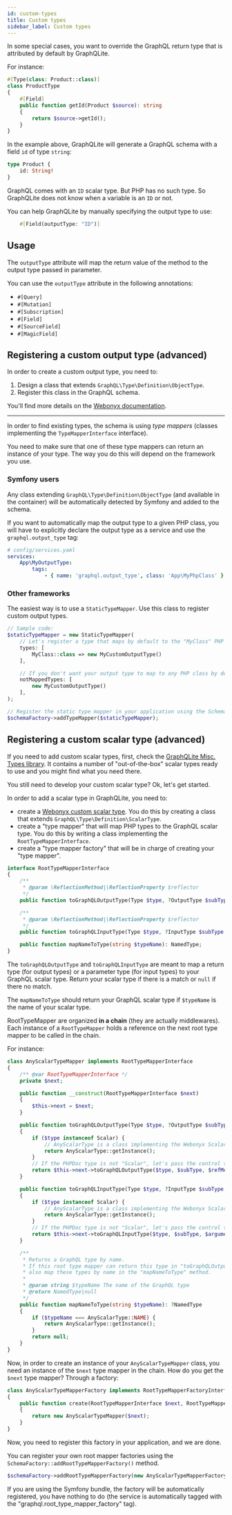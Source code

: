 ```yaml
---
id: custom-types
title: Custom types
sidebar_label: Custom types
---
```


In some special cases, you want to override the GraphQL return type that is attributed by default by GraphQLite.

For instance:

```php
#[Type(class: Product::class)]
class ProductType
{
    #[Field]
    public function getId(Product $source): string
    {
        return $source->getId();
    }
}
```

In the example above, GraphQLite will generate a GraphQL schema with a field `id` of type `string`:

```graphql
type Product {
    id: String!
}
```

GraphQL comes with an `ID` scalar type. But PHP has no such type. So GraphQLite does not know when a variable
is an `ID` or not.

You can help GraphQLite by manually specifying the output type to use:

```php
    #[Field(outputType: "ID")]
```

## Usage

The `outputType` attribute will map the return value of the method to the output type passed in parameter.

You can use the `outputType` attribute in the following annotations:

* `#[Query]`
* `#[Mutation]`
* `#[Subscription]`
* `#[Field]`
* `#[SourceField]`
* `#[MagicField]`

## Registering a custom output type (advanced)

In order to create a custom output type, you need to:

1. Design a class that extends `GraphQL\Type\Definition\ObjectType`.
2. Register this class in the GraphQL schema.

You'll find more details on the [Webonyx documentation](https://webonyx.github.io/graphql-php/type-definitions/object-types/).

---

In order to find existing types, the schema is using *type mappers* (classes implementing the `TypeMapperInterface` interface).

You need to make sure that one of these type mappers can return an instance of your type. The way you do this will depend on the framework
you use.

### Symfony users

Any class extending `GraphQL\Type\Definition\ObjectType` (and available in the container) will be automatically detected
by Symfony and added to the schema.

If you want to automatically map the output type to a given PHP class, you will have to explicitly declare the output type
as a service and use the `graphql.output_type` tag:

```yaml
# config/services.yaml
services:
    App\MyOutputType:
        tags:
            - { name: 'graphql.output_type', class: 'App\MyPhpClass' }
```

### Other frameworks

The easiest way is to use a `StaticTypeMapper`. Use this class to register custom output types.

```php
// Sample code:
$staticTypeMapper = new StaticTypeMapper(
    // Let's register a type that maps by default to the "MyClass" PHP class
    types: [
        MyClass::class => new MyCustomOutputType()
    ],

    // If you don't want your output type to map to any PHP class by default, use:
    notMappedTypes: [
        new MyCustomOutputType()
    ],
);

// Register the static type mapper in your application using the SchemaFactory instance
$schemaFactory->addTypeMapper($staticTypeMapper);
```

## Registering a custom scalar type (advanced)

If you need to add custom scalar types, first, check the [GraphQLite Misc. Types library](https://github.com/thecodingmachine/graphqlite-misc-types).
It contains a number of "out-of-the-box" scalar types ready to use and you might find what you need there.

You still need to develop your custom scalar type? Ok, let's get started.

In order to add a scalar type in GraphQLite, you need to:

- create a [Webonyx custom scalar type](https://webonyx.github.io/graphql-php/type-system/scalar-types/#writing-custom-scalar-types).
  You do this by creating a class that extends `GraphQL\Type\Definition\ScalarType`.
- create a "type mapper" that will map PHP types to the GraphQL scalar type. You do this by writing a class implementing the `RootTypeMapperInterface`.
- create a "type mapper factory" that will be in charge of creating your "type mapper".

```php
interface RootTypeMapperInterface
{
    /**
     * @param \ReflectionMethod|\ReflectionProperty $reflector
     */
    public function toGraphQLOutputType(Type $type, ?OutputType $subType, $reflector, DocBlock $docBlockObj): OutputType;

    /**
     * @param \ReflectionMethod|\ReflectionProperty $reflector
     */
    public function toGraphQLInputType(Type $type, ?InputType $subType, string $argumentName, $reflector, DocBlock $docBlockObj): InputType;

    public function mapNameToType(string $typeName): NamedType;
}
```

The `toGraphQLOutputType` and `toGraphQLInputType` are meant to map a return type (for output types) or a parameter type (for input types)
to your GraphQL scalar type. Return your scalar type if there is a match or `null` if there no match.

The `mapNameToType` should return your GraphQL scalar type if `$typeName` is the name of your scalar type.

RootTypeMapper are organized **in a chain** (they are actually middlewares).
Each instance of a `RootTypeMapper` holds a reference on the next root type mapper to be called in the chain.

For instance:

```php
class AnyScalarTypeMapper implements RootTypeMapperInterface
{
    /** @var RootTypeMapperInterface */
    private $next;

    public function __construct(RootTypeMapperInterface $next)
    {
        $this->next = $next;
    }

    public function toGraphQLOutputType(Type $type, ?OutputType $subType, ReflectionMethod $refMethod, DocBlock $docBlockObj): ?OutputType
    {
        if ($type instanceof Scalar) {
            // AnyScalarType is a class implementing the Webonyx ScalarType type.
            return AnyScalarType::getInstance();
        }
        // If the PHPDoc type is not "Scalar", let's pass the control to the next type mapper in the chain
        return $this->next->toGraphQLOutputType($type, $subType, $refMethod, $docBlockObj);
    }

    public function toGraphQLInputType(Type $type, ?InputType $subType, string $argumentName, ReflectionMethod $refMethod, DocBlock $docBlockObj): ?InputType
    {
        if ($type instanceof Scalar) {
            // AnyScalarType is a class implementing the Webonyx ScalarType type.
            return AnyScalarType::getInstance();
        }
        // If the PHPDoc type is not "Scalar", let's pass the control to the next type mapper in the chain
        return $this->next->toGraphQLInputType($type, $subType, $argumentName, $refMethod, $docBlockObj);
    }

    /**
     * Returns a GraphQL type by name.
     * If this root type mapper can return this type in "toGraphQLOutputType" or "toGraphQLInputType", it should
     * also map these types by name in the "mapNameToType" method.
     *
     * @param string $typeName The name of the GraphQL type
     * @return NamedType|null
     */
    public function mapNameToType(string $typeName): ?NamedType
    {
        if ($typeName === AnyScalarType::NAME) {
            return AnyScalarType::getInstance();
        }
        return null;
    }
}
```

Now, in order to create an instance of your `AnyScalarTypeMapper` class, you need an instance of the `$next` type mapper in the chain.
How do you get the `$next` type mapper? Through a factory:

```php
class AnyScalarTypeMapperFactory implements RootTypeMapperFactoryInterface
{
    public function create(RootTypeMapperInterface $next, RootTypeMapperFactoryContext $context): RootTypeMapperInterface
    {
        return new AnyScalarTypeMapper($next);
    }
}
```

Now, you need to register this factory in your application, and we are done.

You can register your own root mapper factories using the `SchemaFactory::addRootTypeMapperFactory()` method.

```php
$schemaFactory->addRootTypeMapperFactory(new AnyScalarTypeMapperFactory());
```

If you are using the Symfony bundle, the factory will be automatically registered, you have nothing to do (the service
is automatically tagged with the "graphql.root_type_mapper_factory" tag).
